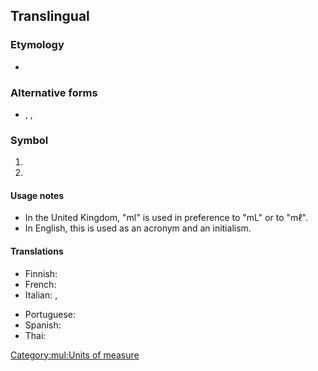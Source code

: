 {{also|ML|Ml|mL|.ml|ml.|Mℓ|mℓ}}
{{also|µl}}
==Translingual==

===Etymology===
* {{sense|unit}} {{prefix|mul|m|l}}

===Alternative forms===
* {{sense|unit}} {{l|mul|mL}}, {{l|mul|mℓ}}, {{l|mul|㎖}}

===Symbol===
{{head|mul|symbol}}

# {{SI-unit-abb2|milli|liter|litre|[[fluid measure]]}}
# {{ISO 639|1}}

====Usage notes====
{{sense|millilitre}}
* In the United Kingdom, "ml" is used in preference to "mL" or to "mℓ".
* In English, this is used as an acronym and an initialism.

====Translations====
{{trans-top|symbol for the milliliter}}
* Finnish: {{t+|fi|ml}}
* French: {{t+|fr|ml}}
* Italian: {{t+|it|ml}}, {{t+|it|mL}}
{{trans-mid}}
* Portuguese: {{t|pt|ml}}
* Spanish: {{t|es|ml}}
* Thai: {{t+|th|มล.|tr=mɔɔ-lɔɔ}}
{{trans-bottom}}

[[Category:mul:Units of measure]]